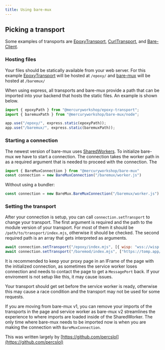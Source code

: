 ```yaml
---
title: Using bare-mux
---
```


## Picking a transport

Some examples of transports are [EpoxyTransport](https://github.com/MercuryWorkshop/EpoxyTransport), [CurlTransport](https://github.com/MercuryWorkshop/CurlTransport), and [Bare-Client](https://github.com/MercuryWorkshop/Bare-as-module3).

### Hosting files
Your files should be statically available from your web server. For this example [EpoxyTransport](https://github.com/MercuryWorkshop/EpoxyTransport) will be hosted at `/epoxy/` and [bare-mux](https://github.com/MercuryWorkshop/bare-mux) will be hosted at `/baremux/`

When using express, all transports and bare-mux provide a path that can be imported into your backend that hosts the static files. An example is shown below.
```js
import { epoxyPath } from "@mercuryworkshop/epoxy-transport";
import { baremuxPath } from "@mercuryworkshop/bare-mux/node";

app.use("/epoxy/", express.static(epoxyPath));
app.use("/baremux/", express.static(baremuxPath));
```

### Starting a connection
The newest version of bare-mux uses [SharedWorkers](https://developer.mozilla.org/en-US/docs/Web/API/SharedWorker). To initialize bare-mux we have to start a connection. The connection takes the worker path in as a required argument that is needed to proceed with the connection. The 
```js
import { BareMuxConnection } from "@mercuryworkshop/bare-mux"
const connection = new BareMuxConnection("/baremux/worker.js")
```

Without using a bundler:
```js
const connection = new BareMux.BareMuxConnection("/baremux/worker.js")
```

### Setting the transport
After your connection is setup, you can call `connection.setTransport` to change your transport. The first argument is required and the path to the module version of your transport. For most of them it should be `/path/to/transport/index.mjs`, otherwise it should be checked. The second required path is an array that gets interpreted as arguments.
```js
await connection.setTransport("/epoxy/index.mjs", [{ wisp: "wss://wisp.mercurywork.shop/" }]);
await connection.setTransport("/baremod/index.mjs", ["https://tomp.app/"]);

```

It is recommended to keep your proxy page in an IFrame of the page with the initialized connection, as sometimes the service worker loses connection and needs to contact the page to get a `MessagePort` back. If your enviroment is not setup like this, it may cause issues.

Your transport should get set before the service worker is ready, otherwise this may cause a race condition and the transport may not be used for some requests.

If you are moving from bare-mux v1, you can remove your imports of the transports in the page and service worker as bare-mux v2 streamlines the experience to where imports are loaded inside of the SharedWorker. The only time where bare-mux needs to be imported now is when you are making the connection with `BareMuxConnection`.

This was written largely by [https://github.com/percslol](https://github.com/percslol)